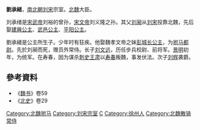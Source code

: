 '''劉承緒'''，[[南北朝|南北朝]][[刘宋|刘宋]]宗室。[[北魏|北魏]]大臣。

刘承绪是[[宋武帝|宋武帝]]刘裕的曾孙，[[宋文帝|宋文帝]]刘义隆之孙。其父[[刘昶|刘昶]]从[[刘宋|刘宋]]投靠北魏，先后娶[[建興公主|建興公主]]、[[武邑公主|武邑公主]]、[[平阳公主_(刘昶之妻)|平阳公主]]。

劉承緒是公主所生子。少年时有狂疾。他娶魏孝文帝之妹[[陈留公主_(北魏)|彭城长公主]]，为[[驸马都尉|驸马都尉]]。先於刘昶而死，赠员外常侍。长子[[刘文远|刘文远]]，历任步兵校尉、前将军。[[景明|景明]]初年，为统军。在寿春，因为谋杀[[刺史|刺史]][[王肃_(南北朝)|王肃]]以[[寿春|寿春]]叛魏，事发伏法。次子[[刘辉_(北魏)|刘辉]]袭爵。

== 參考資料 ==
* 《[[魏书|魏书]]》卷59
* 《[[北史|北史]]》卷29

[[Category:北魏驸马|Category:北魏驸马]]
[[Category:刘宋宗室|Category:刘宋宗室]]
[[Category:刘姓|C]]
[[Category:徐州人|Category:徐州人]]
[[Category:北魏散骑常侍|Category:北魏散骑常侍]]